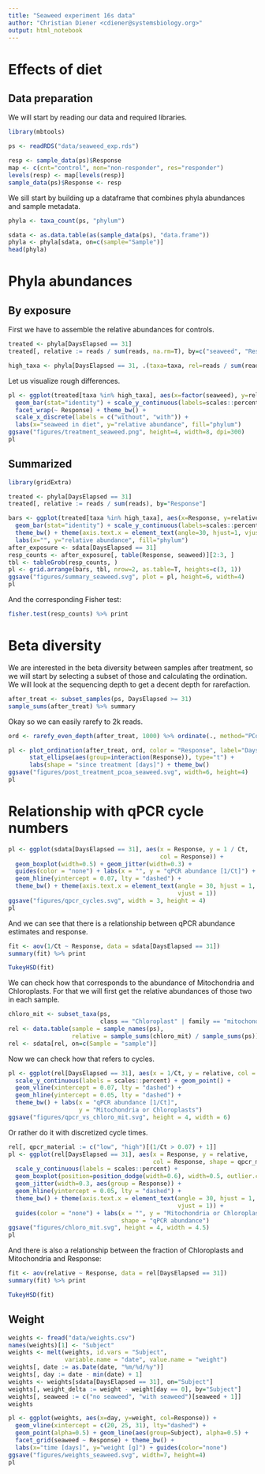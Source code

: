 ```yaml
---
title: "Seaweed experiment 16s data"
author: "Christian Diener <cdiener@systemsbiology.org>"
output: html_notebook
---
```


# Effects of diet

## Data preparation

We will start by reading our data and required libraries.

```r
library(mbtools)

ps <- readRDS("data/seaweed_exp.rds")

resp <- sample_data(ps)$Response
map <- c(cnt="control", non="non-responder", res="responder")
levels(resp) <- map[levels(resp)]
sample_data(ps)$Response <- resp
```

We sill start by building up a dataframe that combines phyla abundances and sample metadata.

```r
phyla <- taxa_count(ps, "phylum")

sdata <- as.data.table(as(sample_data(ps), "data.frame"))
phyla <- phyla[sdata, on=c(sample="Sample")]
head(phyla)
```

# Phyla abundances

## By exposure

First we have to assemble the relative abundances for controls.

```r
treated <- phyla[DaysElapsed == 31]
treated[, relative := reads / sum(reads, na.rm=T), by=c("seaweed", "Response")]

high_taxa <- phyla[DaysElapsed == 31, .(taxa=taxa, rel=reads / sum(reads)), by="sample"][rel > 1e-3, unique(taxa)] 
```

Let us visualize rough differences.

```r
pl <- ggplot(treated[taxa %in% high_taxa], aes(x=factor(seaweed), y=relative, fill=taxa)) + 
  geom_bar(stat="identity") + scale_y_continuous(labels=scales::percent) +
  facet_wrap(~ Response) + theme_bw() +
  scale_x_discrete(labels = c("without", "with")) +
  labs(x="seaweed in diet", y="relative abundance", fill="phylum")
ggsave("figures/treatment_seaweed.png", height=4, width=8, dpi=300)
pl
```

## Summarized

```r
library(gridExtra)

treated <- phyla[DaysElapsed == 31]
treated[, relative := reads / sum(reads), by="Response"]

bars <- ggplot(treated[taxa %in% high_taxa], aes(x=Response, y=relative, fill=taxa)) + 
  geom_bar(stat="identity") + scale_y_continuous(labels=scales::percent) +
  theme_bw() + theme(axis.text.x = element_text(angle=30, hjust=1, vjust=1)) +
  labs(x="", y="relative abundance", fill="phylum")
after_exposure <- sdata[DaysElapsed == 31]
resp_counts <- after_exposure[, table(Response, seaweed)][2:3, ]
tbl <- tableGrob(resp_counts, )
pl <- grid.arrange(bars, tbl, nrow=2, as.table=T, heights=c(3, 1))
ggsave("figures/summary_seaweed.svg", plot = pl, height=6, width=4)
pl
```

And the corresponding Fisher test:

```r
fisher.test(resp_counts) %>% print
```

# Beta diversity

We are interested in the beta diversity between samples after treatment, so we will start by selecting a subset of those
and calculating the ordination. We will look at the sequencing depth to get a decent depth for rarefaction.

```r
after_treat <- subset_samples(ps, DaysElapsed >= 31)
sample_sums(after_treat) %>% summary
```

Okay so we can easily rarefy to 2k reads.

```r
ord <- rarefy_even_depth(after_treat, 1000) %>% ordinate(., method="PCoA", distance = "bray")

pl <- plot_ordination(after_treat, ord, color = "Response", label="DaysElapsed") +
      stat_ellipse(aes(group=interaction(Response)), type="t") +
      labs(shape = "since treatment [days]") + theme_bw()
ggsave("figures/post_treatment_pcoa_seaweed.svg", width=6, height=4)
pl  
```

# Relationship with qPCR cycle numbers

```r
pl <- ggplot(sdata[DaysElapsed == 31], aes(x = Response, y = 1 / Ct, 
                                           col = Response)) +
  geom_boxplot(width=0.5) + geom_jitter(width=0.3) +
  guides(color = "none") + labs(x = "", y = "qPCR abundance [1/Ct]") +
  geom_hline(yintercept = 0.07, lty = "dashed") +
  theme_bw() + theme(axis.text.x = element_text(angle = 30, hjust = 1, 
                                                vjust = 1)) 
ggsave("figures/qpcr_cycles.svg", width = 3, height = 4)
pl
```

And we can see that there is a relationship between qPCR abundance estimates and response.

```r
fit <- aov(1/Ct ~ Response, data = sdata[DaysElapsed == 31])
summary(fit) %>% print

TukeyHSD(fit)
```

We can check how that corresponds to the abundance of Mitochondria and Chloroplasts. For that we
will first get the relative abundances of those two in each sample.

```r
chloro_mit <- subset_taxa(ps, 
                          class == "Chloroplast" | family == "mitochondria")
rel <- data.table(sample = sample_names(ps), 
                  relative = sample_sums(chloro_mit) / sample_sums(ps))
rel <- sdata[rel, on=c(Sample = "sample")]
```

Now we can check how that refers to cycles.

```r
pl <- ggplot(rel[DaysElapsed == 31], aes(x = 1/Ct, y = relative, col = Response)) + 
  scale_y_continuous(labels = scales::percent) + geom_point() +
  geom_vline(xintercept = 0.07, lty = "dashed") +
  geom_hline(yintercept = 0.05, lty = "dashed") +
  theme_bw() + labs(x = "qPCR abundance [1/Ct]", 
                    y = "Mitochondria or Chloroplasts")
ggsave("figures/qpcr_vs_chloro_mit.svg", height = 4, width = 6)
```

Or rather do it with discretized cycle times.

```r
rel[, qpcr_material := c("low", "high")[(1/Ct > 0.07) + 1]]
pl <- ggplot(rel[DaysElapsed == 31], aes(x = Response, y = relative, 
                                         col = Response, shape = qpcr_material)) + 
  scale_y_continuous(labels = scales::percent) +
  geom_boxplot(position=position_dodge(width=0.6), width=0.5, outlier.color = NA) + 
  geom_jitter(width=0.3, aes(group = Response)) +
  geom_hline(yintercept = 0.05, lty = "dashed") +
  theme_bw() + theme(axis.text.x = element_text(angle = 30, hjust = 1, 
                                                vjust = 1)) +
  guides(color = "none") + labs(x = "", y = "Mitochondria or Chloroplasts" , 
                                shape = "qPCR abundance")
ggsave("figures/chloro_mit.svg", height = 4, width = 4.5)
pl
```

And there is also a relationship between the fraction of Chloroplasts and Mitochondria
and Response:

```r
fit <- aov(relative ~ Response, data = rel[DaysElapsed == 31])
summary(fit) %>% print

TukeyHSD(fit)
```

## Weight

```r
weights <- fread("data/weights.csv")
names(weights)[1] <- "Subject"
weights <- melt(weights, id.vars = "Subject", 
                variable.name = "date", value.name = "weight")
weights[, date := as.Date(date, "%m/%d/%y")]
weights[, day := date - min(date) + 1]
weights <- weights[sdata[DaysElapsed == 31], on="Subject"]
weights[, weight_delta := weight - weight[day == 0], by="Subject"]
weights[, seaweed := c("no seaweed", "with seaweed")[seaweed + 1]]
weights
```

```r
pl <- ggplot(weights, aes(x=day, y=weight, col=Response)) + 
  geom_vline(xintercept = c(20, 25, 31), lty="dashed") +
  geom_point(alpha=0.5) + geom_line(aes(group=Subject), alpha=0.5) + 
  facet_grid(seaweed ~ Response) + theme_bw() +
  labs(x="time [days]", y="weight [g]") + guides(color="none")
ggsave("figures/weights_seaweed.svg", width=7, height=4)
pl
```